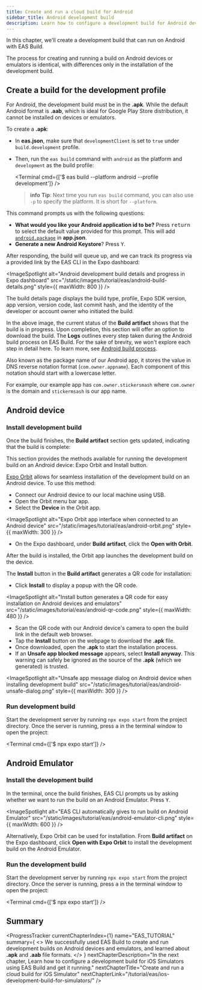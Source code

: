 ```yaml
---
title: Create and run a cloud build for Android
sidebar_title: Android development build
description: Learn how to configure a development build for Android devices and emulators using EAS Build.
---
```



In this chapter, we'll create a development build that can run on Android with EAS Build.

The process for creating and running a build on Android devices or emulators is identical, with differences only in the installation of the development build.

## Create a build for the development profile

For Android, the development build must be in the **.apk**. While the default Android format is **.aab**, which is ideal for Google Play Store distribution, it cannot be installed on devices or emulators.

To create a **.apk**:

- In **eas.json**, make sure that `developmentClient` is set to `true` under `build.development` profile.
- Then, run the `eas build` command with `android` as the platform and `development` as the build profile:

  <Terminal cmd={['$ eas build --platform android --profile development']} />

  > **info** **Tip**: Next time you run `eas build` command, you can also use `-p` to specify the platform. It is short for `--platform`.

This command prompts us with the following questions:

- **What would you like your Android application id to be?** Press <kbd>return</kbd> to select the default value provided for this prompt. This will add [`android.package`](/versions/latest/config/app/#package) in **app.json**.
- **Generate a new Android Keystore**? Press <kbd>Y</kbd>.

After responding, the build will queue up, and we can track its progress via a provided link by the EAS CLI in the Expo dashboard:

<ImageSpotlight
  alt="Android development build details and progress in Expo dashboard"
  src="/static/images/tutorial/eas/android-build-details.png"
  style={{ maxWidth: 800 }}
/>

<Collapsible summary="What information does a build details page contain?">

The build details page displays the build type, profile, Expo SDK version, app version, version code, last commit hash, and the identity of the developer or account owner who initiated the build.

In the above image, the current status of the **Build artifact** shows that the build is in progress. Upon completion, this section will offer an option to download the build. The **Logs** outlines every step taken during the Android build process on EAS Build. For the sake of brevity, we won't explore each step in detail here. To learn more, see [Android build process](/build-reference/android-builds/).

</Collapsible>

<Collapsible summary="What is an Android application ID?">

Also known as the package name of our Android app, it stores the value in DNS reverse notation format (`com.owner.appname`). Each component of this notation should start with a lowercase letter.

For example, our example app has `com.owner.stickersmash` where `com.owner` is the domain and `stickermsash` is our app name.

</Collapsible>

## Android device

<Step label="1">

### Install development build

Once the build finishes, the **Build artifact** section gets updated, indicating that the build is complete:

<ImageSpotlight
  alt="Build artifact gives the option to download development build for Android devices and emulators"
  src="/static/images/tutorial/eas/android-build-artifact.png"
/>

This section provides the methods available for running the development build on an Android device: Expo Orbit and Install button.

[Expo Orbit](https://expo.dev/orbit) allows for seamless installation of the development build on an Android device. To use this method:

- Connect our Android device to our local machine using USB.
- Open the Orbit menu bar app.
- Select the **Device** in the Orbit app.

<ImageSpotlight
  alt="Expo Orbit app interface when connected to an Android device"
  src="/static/images/tutorial/eas/android-orbit.png"
  style={{ maxWidth: 300 }}
/>

- On the Expo dashboard, under **Build artifact**, click the **Open with Orbit**.

After the build is installed, the Orbit app launches the development build on the device.

<Collapsible summary="Alternate: Use the Install button and QR code">

The **Install** button in the **Build artifact** generates a QR code for installation:

- Click **Install** to display a popup with the QR code.

<ImageSpotlight
  alt="Install button generates a QR code for easy installation on Android devices and emulators"
  src="/static/images/tutorial/eas/android-qr-code.png"
  style={{ maxWidth: 480 }}
/>

- Scan the QR code with our Android device's camera to open the build link in the default web browser.
- Tap the **Install** button on the webpage to download the **.apk** file.
- Once downloaded, open the **.apk** to start the installation process.
- If an **Unsafe app blocked message** appears, select **Install anyway**. This warning can safely be ignored as the source of the **.apk** (which we generated) is trusted.

<ImageSpotlight
  alt="Unsafe app message dialog on Android device when installing development build"
  src="/static/images/tutorial/eas/android-unsafe-dialog.png"
  style={{ maxWidth: 300 }}
/>

</Collapsible>

</Step>

<Step label="2">

### Run development build

Start the development server by running `npx expo start` from the project directory. Once the server is running, press <kbd>a</kbd> in the terminal window to open the project:

<Terminal cmd={['$ npx expo start']} />

</Step>

## Android Emulator

<Step label="1">

### Install the development build

In the terminal, once the build finishes, EAS CLI prompts us by asking whether we want to run the build on an Android Emulator. Press <kbd>Y</kbd>.

<ImageSpotlight
  alt="EAS CLI automatically gives to run build on Android Emulator"
  src="/static/images/tutorial/eas/android-emulator-cli.png"
  style={{ maxWidth: 600 }}
/>

<Collapsible summary="Alternate: Use Expo Orbit">

Alternatively, Expo Orbit can be used for installation. From **Build artifact** on the Expo dashboard, click **Open with Expo Orbit** to install the development build on the Android Emulator.

</Collapsible>

</Step>

<Step label="2">

### Run the development build

Start the development server by running `npx expo start` from the project directory. Once the server is running, press <kbd>a</kbd> in the terminal window to open the project:

<Terminal cmd={['$ npx expo start']} />

</Step>

## Summary

<ProgressTracker
  currentChapterIndex={1}
  name="EAS_TUTORIAL"
  summary={
    <>
      We successfully used EAS Build to create and run development builds on Android devices and
      emulators, and learned about <strong>.apk</strong> and <strong>.aab</strong> file formats.
    </>
  }
  nextChapterDescription="In the next chapter, Learn how to configure a development build for iOS Simulators using EAS Build and get it running."
  nextChapterTitle="Create and run a cloud build for iOS Simulator"
  nextChapterLink="/tutorial/eas/ios-development-build-for-simulators/"
/>
